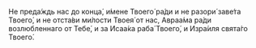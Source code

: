 Не преда́ждь нас до конца́, и́мене Твоего́ ра́ди и не разори́ заве́та Твоего́, и не отста́ви ми́лости Твоея́ от нас, Авраа́ма ра́ди возлюбленнаго от Тебе́, и за Исаа́ка раба́ Твоего́, и Изра́иля свята́го Твоего́.
